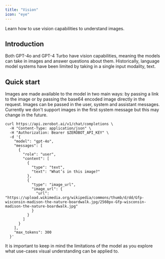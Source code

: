 ```yaml
---
title: "Vision"
icon: "eye"
---
```


Learn how to use vision capabilities to understand images.

## Introduction

Both GPT-4o and GPT-4 Turbo have vision capabilities, meaning the models can take in images and answer questions about them. Historically, language model systems have been limited by taking in a single input modality, text.

## Quick start

Images are made available to the model in two main ways: by passing a link to the image or by passing the base64 encoded image directly in the request. Images can be passed in the user, system and assistant messages. Currently we don't support images in the first system message but this may change in the future.

```
curl https://api.zerobot.ai/v1/chat/completions \
  -H "Content-Type: application/json" \
  -H "Authorization: Bearer $ZEROBOT_API_KEY" \
  -d '{
    "model": "gpt-4o",
    "messages": [
      {
        "role": "user",
        "content": [
          {
            "type": "text",
            "text": "What’s in this image?"
          },
          {
            "type": "image_url",
            "image_url": {
              "url": "https://upload.wikimedia.org/wikipedia/commons/thumb/d/dd/Gfp-wisconsin-madison-the-nature-boardwalk.jpg/2560px-Gfp-wisconsin-madison-the-nature-boardwalk.jpg"
            }
          }
        ]
      }
    ],
    "max_tokens": 300
  }'
```

It is important to keep in mind the limitations of the model as you explore what use-cases visual understanding can be applied to.
